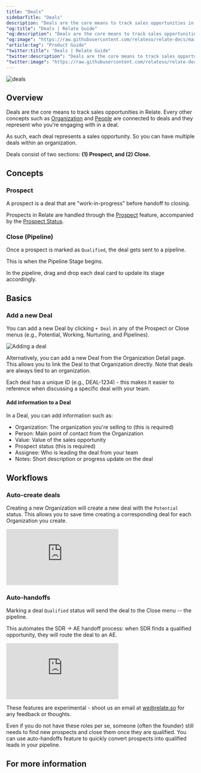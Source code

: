 ```yaml
---
title: "Deals"
sidebarTitle: "Deals"
description: "Deals are the core means to track sales opportunities in Relate."
"og:title": "Deals | Relate Guide"
"og:description": "Deals are the core means to track sales opportunities in Relate."
"og:image": "https://raw.githubusercontent.com/relateso/relate-docs/main/docs/images/features/deals.png"
"article:tag": "Product Guide"
"twitter:title": "Deals | Relate Guide"
"twitter:description": "Deals are the core means to track sales opportunities in Relate."
"twitter:image": "https://raw.githubusercontent.com/relateso/relate-docs/main/docs/images/features/deals.png"
---
```


![deals](/images/features/deals.png)

## Overview
Deals are the core means to track sales opportunities in Relate. Every other concepts such as [Organization](/features/organizations/) and [People](/features/people/) are connected to deals and they represent who you’re engaging with in a deal.

As such, each deal represents a sales opportunity. So you can have multiple deals within an organization.

Deals consist of two sections: **(1) Prospect, and (2) Close.**

## Concepts

### Prospect
A prospect is a deal that are "work-in-progress" before handoff to  closing.

Prospects in Relate are handled through the [Prospect](/features/prospect) feature, accompanied by the [Prospect Status](/features/prospect-status).

### Close (Pipeline)
Once a prospect is marked as `Qualified`, the deal gets sent to a pipeline.

This is when the Pipeline Stage begins.

In the pipeline, drag and drop each deal card to update its stage accordingly.

## Basics

### Add a new Deal
You can add a new Deal by clicking `+ Deal` in any of the Prospect or Close menus (e.g., Potential, Working, Nurturing, and Pipelines).

![Adding a deal](/images/features/how-to-add-deals.png)

Alternatively, you can add a new Deal from the Organization Detail page. This allows you to link the Deal to that Organization directly. Note that deals are always tied to an organization.

Each deal has a unique ID (e.g., DEAL-1234) - this makes it easier to reference when discussing a specific deal with your team.

#### Add information to a Deal

In a Deal, you can add information such as:

- Organization: The organization you're selling to (this is required)
- Person: Main point of contact from the Organization
- Value: Value of the sales opportunity
- Prospect status (this is required)
- Assignee: Who is leading the deal from your team
- Notes: Short description or progress update on the deal

## Workflows

### Auto-create deals
Creating a new Organization will create a new deal with the `Potential` status. This allows you to save time creating a corresponding deal for each Organization you create.

<div
  style={{
    position: "relative",
    paddingBottom: "69.74664679582713%",
    height: 0,
  }}
>
  <iframe
    src="https://player.vimeo.com/video/855838420?badge=0&amp;autopause=0&amp;player_id=0&amp;app_id=58479"
    frameborder="0"
    allow="autoplay; fullscreen; picture-in-picture"
    title="Relate Reporting"
    webkitAllowFullScreen
    mozallowFullScreen
    allowFullScreen
    style={{
      position: "absolute",
      top: 0,
      left: 0,
      width: "100%",
      height: "100%",
    }}
  ></iframe>
</div>

### Auto-handoffs
Marking a deal `Qualified` status will send the deal to the Close menu -- the pipeline.

This automates the SDR -> AE handoff process: when SDR finds a qualified opportunity, they will route the deal to an AE.

<div
  style={{
    position: "relative",
    paddingBottom: "69.74664679582713%",
    height: 0,
  }}
>
  <iframe
    src="https://player.vimeo.com/video/859611214?h=0ed5909ebb&amp;badge=0&amp;autopause=0&amp;player_id=0&amp;app_id=58479"
    frameborder="0"
    allow="autoplay; fullscreen; picture-in-picture"
    title="Relate Reporting"
    webkitAllowFullScreen
    mozallowFullScreen
    allowFullScreen
    style={{
      position: "absolute",
      top: 0,
      left: 0,
      width: "100%",
      height: "100%",
    }}
  ></iframe>
</div>

<Check>These features are experimental - shoot us an email at we@relate.so for any feedback or thoughts.</Check>

<Accordion title="What if we don't have an SDR? an AE?">
Even if you do not have these roles per se, someone (often the founder) still needs to find new prospects and close them once they are qualified. You can use auto-handoffs feature to quickly convert prospects into qualified leads in your pipeline.
</Accordion>

## For more information

<CardGroup cols={3}>
  <Card title="How to use Prospect feature" 
        icon="magnifying-glass-dollar" color="#3B82F6" 
        iconType="duotone" 
        href="/features/prospect">
  </Card>
  <Card title="How to manage Prospect Status" 
        icon="circle-three-quarters-stroke" color="#3B82F6" 
        iconType="duotone" 
        href="/features/prospect-status">
  </Card>
  <Card title="How to manage pipelines" 
        icon="handshake" color="#3B82F6" 
        iconType="duotone" 
        href="/features/pipelines">
  </Card>
</CardGroup>
